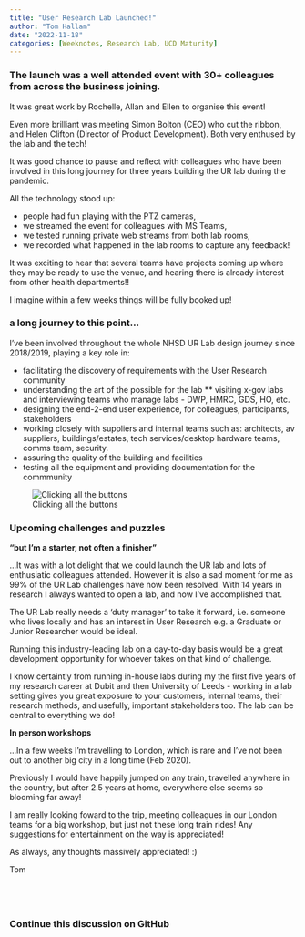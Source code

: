 ```yaml
---
title: "User Research Lab Launched!"
author: "Tom Hallam"
date: "2022-11-18"
categories: [Weeknotes, Research Lab, UCD Maturity]
---
```


### The launch was a well attended event with 30+ colleagues from across the business joining. 

It was great work by Rochelle, Allan and Ellen to organise this event!

Even more brilliant was meeting Simon Bolton (CEO) who cut the ribbon, and Helen Clifton (Director of Product Development). Both very enthused by the lab and the tech!

It was good chance to pause and reflect with colleagues who have been involved in this long journey for three years building the UR lab during the pandemic.

All the technology stood up:

* people had fun playing with the PTZ cameras,
* we streamed the event for colleagues with MS Teams, 
* we tested running private web streams from both lab rooms,
* we recorded what happened in the lab rooms to capture any feedback! 

It was exciting to hear that several teams have projects coming up where they may be ready to use the venue, and hearing there is already interest from other health departments!! 

I imagine within a few weeks things will be fully booked up!



### a long journey to this point...

I've been involved throughout the whole NHSD UR Lab design journey since 2018/2019, playing a key role in:

* facilitating the discovery of requirements with the User Research community
* understanding the art of the possible for the lab
** visiting x-gov labs and interviewing teams who manage labs - DWP, HMRC, GDS, HO, etc.
* designing the end-2-end user experience, for colleagues, participants, stakeholders
* working closely with suppliers and internal teams such as:
     architects, av suppliers, buildings/estates, tech services/desktop hardware teams, comms team, security.
* assuring the quality of the building and facilities 
* testing all the equipment and providing documentation for the commmunity

![Clicking all the buttons](labopening.png)



### Upcoming challenges and puzzles


**"but I'm a starter, not often a finisher"**

...It was with a lot delight that we could launch the UR lab and lots of enthusiatic colleagues attended. However it is also a sad moment for me as 99% of the UR Lab challenges have now been resolved. With 14 years in research I always wanted to open a lab, and now I've accomplished that.

The UR Lab really needs a 'duty manager' to take it forward, i.e. someone who lives locally and has an interest in User Research e.g. a Graduate or Junior Researcher would be ideal. 

Running this industry-leading lab on a day-to-day basis would be a great development opportunity for whoever takes on that kind of challenge. 

I know certaintly from running in-house labs during my the first five years of my research career at Dubit and then University of Leeds - working in a lab setting gives you great exposure to your customers, internal teams, their research methods, and usefully, important stakeholders too. The lab can be central to everything we do! 


**In person workshops**

...In a few weeks I'm travelling to London, which is rare and I've not been out to another big city in a long time (Feb 2020). 

Previously I would have happily jumped on any train, travelled anywhere in the country, but after 2.5 years at home, everywhere else seems so blooming far away! 

I am really looking foward to the trip, meeting colleagues in our London teams for a big workshop, but just not these long train rides! Any suggestions for entertainment on the way is appreciated!

As always, any thoughts massively appreciated! :)

Tom


<br>
---

### Continue this discussion on GitHub

<script src="https://giscus.app/client.js"
        data-repo="thomashallam/thomashallam.github.io"
        data-repo-id="R_kgDOIW_M2g"
        data-category="General"
        data-category-id="DIC_kwDOIW_M2s4CSpZr"
        data-mapping="url"
        data-strict="0"
        data-reactions-enabled="1"
        data-emit-metadata="0"
        data-input-position="bottom"
        data-theme="dark_protanopia"
        data-lang="en"
        data-loading="lazy"
        crossorigin="anonymous"
        async>
</script>